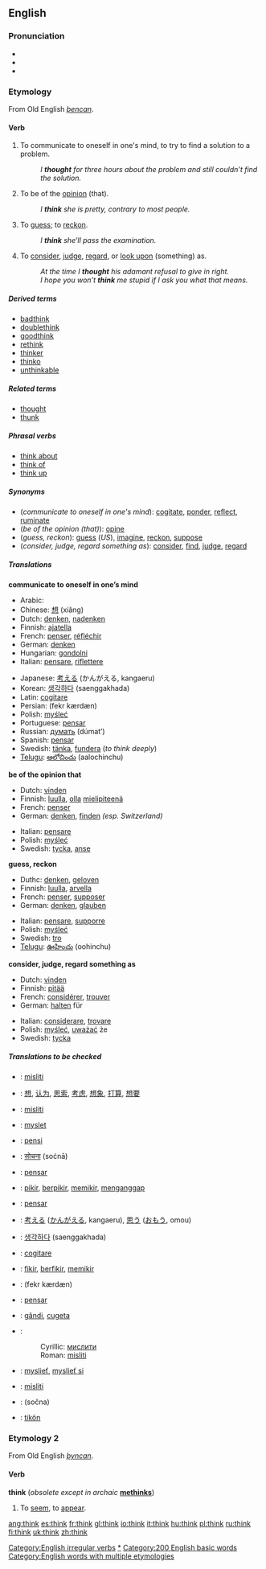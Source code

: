 ==English==

{{rank|work|too|every|129|think|life|went|back}}

===Pronunciation===
*{{AHD|thĭngk}}
*{{IPA|/θɪŋk/}}
*{{SAMPA|/<tt>TINk</tt>/}}

===Etymology===
From Old English ''[[þencan]]''.

====Verb====
[[Category:English irregular verbs]]
{{en-verb2|'''to think'''|'''[[thinks]]'''|'''[[thought]]'''|'''[[thought]]'''|'''[[thinking]]'''}}

#{{intransitive}} To communicate to oneself in one's mind, to try to find a solution to a problem.
#:''I '''thought''' for three hours about the problem and still couldn’t find the solution.''
#{{transitive}} To be of the [[opinion]] (that).
#:''I '''think''' she is pretty, contrary to most people.''
#{{transitive}} To [[guess]]; to [[reckon]].
#:''I '''think''' she’ll pass the examination.''
#{{transitive}} To [[consider]], [[judge]], [[regard]], or [[look upon]] (something) as.
#:''At the time I '''thought''' his adamant refusal to give in right.''
#:''I hope you won’t '''think''' me stupid if I ask you what that means.''

=====Derived terms=====
*[[badthink]]
*[[doublethink]]
*[[goodthink]]
*[[rethink]]
*[[thinker]]
*[[thinko]]
*[[unthinkable]]

=====Related terms=====
*[[thought]]
*[[thunk]]

=====Phrasal verbs=====
*[[think about]]
*[[think of]]
*[[think up]]

=====Synonyms=====
*(''communicate to oneself in one's mind''): [[cogitate]], [[ponder]], [[reflect]], [[ruminate]]
*(''be of the opinion (that)''): [[opine]]
*(''guess, reckon''): [[guess]] (''US''), [[imagine]], [[reckon]], [[suppose]]
*(''consider, judge, regard something as''): [[consider]], [[find]], [[judge]], [[regard]]

=====Translations=====

'''communicate to oneself in one’s mind'''
{{top}}
*Arabic: {{ARchar|[[فكر]]}} {{Unicode|(fákkara)}}
*Chinese: [[想]] (xiǎng)
*Dutch: [[denken]], [[nadenken]]
*Finnish: [[ajatella]]
*French: [[penser]], [[réfléchir]]
*German: [[denken]]
*Hungarian: [[gondolni]]
*Italian: [[pensare]], [[riflettere]]
{{mid}}
*Japanese: [[考える]] (かんがえる, kangaeru)
*Korean: [[생각하다]] (saenggakhada)
*Latin: [[cogitare]]
*Persian: {{FAchar|[[فکر کردن|فِکر کَردَن]]}} (fekr kærdæn)
*Polish: [[myśleć]]
*Portuguese: [[pensar]]
*Russian: [[думать]] (dúmat’)
*Spanish: [[pensar#Spanish|pensar]]
*Swedish: [[tänka]], [[fundera]] (''to think deeply'')
*[[Telugu]]: [[ఆలోచించు]] (aalochinchu)
{{bottom}}

'''be of the opinion that'''
{{top}}
*Dutch: [[vinden]]
*Finnish: [[luulla]], [[olla]] [[mielipiteenä]]
*French: [[penser]]
*German: [[denken]], [[finden]] ''(esp. Switzerland)''
{{mid}}
*Italian: [[pensare]]
*Polish: [[myśleć]]
*Swedish: [[tycka]], [[anse]]
{{bottom}}

'''guess, reckon'''
{{top}}
*Duthc: [[denken]], [[geloven]]
*Finnish: [[luulla]], [[arvella]]
*French: [[penser]], [[supposer]]
*German: [[denken]], [[glauben]]
{{mid}}
*Italian: [[pensare]], [[supporre]]
*Polish: [[myśleć]]
*Swedish: [[tro]]
*[[Telugu]]: [[ఊహించు]] (oohinchu)
{{bottom}}

'''consider, judge, regard something as'''
{{top}}
*Dutch: [[vinden]]
*Finnish: [[pitää]]
*French: [[considérer]], [[trouver]]
*German: [[halten]] für
{{mid}}
*Italian: [[considerare]], [[trovare]]
*Polish: [[myśleć]], [[uważać]] że
*Swedish: [[tycka]]
{{bottom}}

=====Translations to be checked=====
<!--Remove this section once all of the translations below have been moved into the tables above.-->
{{checktrans}}
*{{ttbc|Bosnian}}: [[misliti#Bosnian|misliti]]
*{{ttbc|Chinese}}: [[想]], [[认为]], [[思索]], [[考虑]], [[想象]], [[打算]], [[想要]]
*{{ttbc|Croatian}}: [[misliti#Croatian|misliti]]
*{{ttbc|Czech}}: [[myslet]]
*{{ttbc|Esperanto}}: [[pensi]]
*{{ttbc|Hindi}}: [[सोचना]] (soćnā)
*{{ttbc|Ido}}: [[pensar]]
*{{ttbc|Indonesian}}: [[pikir]], [[pikir|berpikir]], [[pikir|memikir]], [[anggap|menganggap]]
*{{ttbc|Interlingua}}: [[pensar]]
*{{ttbc|Japanese}}: [[考える]] ([[かんがえる]], kangaeru), [[思う]] ([[おもう]], omou)
*{{ttbc|Korean}}: [[생각하다]] (saenggakhada)
*{{ttbc|Latin}}: [[cogitare]]
*{{ttbc|Malay}}: [[fikir]], [[fikir|berfikir]], [[fikir|memikir]]
*{{ttbc|Persian}}: {{FAchar|[[فکر کردن|فِکر کَردَن]]}} (fekr kærdæn)
*{{ttbc|Portuguese}}: [[pensar#Portuguese|pensar]]
*{{ttbc|Romanian}}: [[gândi]], [[cugeta]]
*{{ttbc|Serbian}}:
*:Cyrillic: [[мислити#Serbian|мислити]]
*:Roman: [[misliti#Serbian|misliti]]
*{{ttbc|Slovak}}: [[myslieť]], [[myslieť si]]
*{{ttbc|Slovene}}: [[misliti#Slovene|misliti]]
*{{ttbc|Urdu}}: {{URchar|[[سوچنا]]}} (sočna)
*{{ttbc|Volapük}}: [[tikön]]

===Etymology 2===
From Old English ''[[þyncan]]''.

====Verb====
'''think''' (''obsolete except in archaic'' '''[[methinks]]''')
#{{intransitive}} To [[seem]], to [[appear]].

[[Category:Thinking|*]]
[[Category:200 English basic words]]
[[Category:English words with multiple etymologies]]

[[ang:think]]
[[es:think]]
[[fr:think]]
[[gl:think]]
[[io:think]]
[[it:think]]
[[hu:think]]
[[pl:think]]
[[ru:think]]
[[fi:think]]
[[uk:think]]
[[zh:think]]